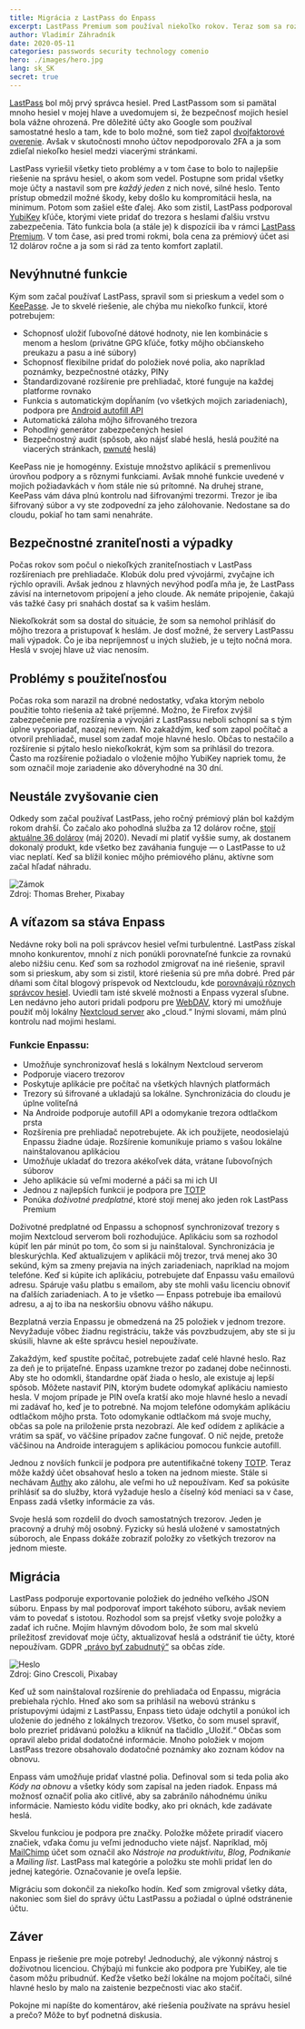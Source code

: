 ```yaml
---
title: Migrácia z LastPass do Enpass
excerpt: LastPass Premium som používal niekoľko rokov. Teraz som sa rozhodol zmigrovať na iné riešenie. Aké som mal dôvody a bola migrácia zložitá?
author: Vladimír Záhradník
date: 2020-05-11
categories: passwords security technology comenio
hero: ./images/hero.jpg
lang: sk_SK
secret: true
---
```


[LastPass][lastpass] bol môj prvý správca hesiel. Pred LastPassom som si pamätal mnoho hesiel v mojej hlave a uvedomujem si, že bezpečnosť mojich hesiel bola vážne ohrozená. Pre dôležité účty ako Google som používal samostatné heslo a tam, kde to bolo možné, som tiež zapol [dvojfaktorové overenie][2fa]. Avšak v skutočnosti mnoho účtov nepodporovalo 2FA a ja som zdieľal niekoľko hesiel medzi viacerými stránkami.

LastPass vyriešil všetky tieto problémy a v tom čase to bolo to najlepšie riešenie na správu hesiel, o akom som vedel. Postupne som pridal všetky moje účty a nastavil som pre *každý jeden* z nich nové, silné heslo. Tento prístup obmedzil možné škody, keby došlo ku kompromitácii hesla, na minimum. Potom som zašiel ešte ďalej. Ako som zistil, LastPass podporoval [YubiKey][yubikey] kľúče, ktorými viete pridať do trezora s heslami ďalšiu vrstvu zabezpečenia. Táto funkcia bola (a stále je) k dispozícii iba v rámci [LastPass Premium][lastpass-plans]. V tom čase, asi pred tromi rokmi, bola cena za prémiový účet asi 12 dolárov ročne a ja som si rád za tento komfort zaplatil.

## Nevýhnutné funkcie
Kým som začal používať LastPass, spravil som si prieskum a vedel som o [KeePasse][keepass]. Je to skvelé riešenie, ale chýba mu niekoľko funkcií, ktoré potrebujem:
- Schopnosť uložiť ľubovoľné dátové hodnoty, nie len kombinácie s menom a heslom (privátne GPG kľúče, fotky môjho občianskeho preukazu a pasu a iné súbory)
- Schopnosť flexibilne pridať do položiek nové polia, ako napríklad poznámky, bezpečnostné otázky, PINy
- Štandardizované rozšírenie pre prehliadač, ktoré funguje na každej platforme rovnako
- Funkcia s automatickým dopĺňaním (vo všetkých mojich zariadeniach), podpora pre [Android autofill API][android-autofill]
- Automatická záloha môjho šifrovaného trezora
- Pohodlný generátor zabezpečených hesiel
- Bezpečnostný audit (spôsob, ako nájsť slabé heslá, heslá použité na viacerých stránkach, [pwnuté][pwn] heslá)

KeePass nie je homogénny. Existuje množstvo aplikácií s premenlivou úrovňou podpory a s rôznymi funkciami. Avšak mnohé funkcie uvedené v mojich požiadavkách v ňom stále nie sú prítomné. Na druhej strane, KeePass vám dáva plnú kontrolu nad šifrovanými trezormi. Trezor je iba šifrovaný súbor a vy ste zodpovední za jeho zálohovanie. Nedostane sa do cloudu, pokiaľ ho tam sami nenahráte.

## Bezpečnostné zraniteľnosti a výpadky
Počas rokov som počul o niekoľkých zraniteľnostiach v LastPass rozšíreniach pre prehliadače. Klobúk dolu pred vývojármi, zvyčajne ich rýchlo opravili. Avšak jednou z hlavných nevýhod podľa mňa je, že LastPass závisí na internetovom pripojení a jeho cloude. Ak nemáte pripojenie, čakajú vás tažké časy pri snahách dostať sa k vašim heslám.

Niekoľkokrát som sa dostal do situácie, že som sa nemohol prihlásiť do môjho trezora a pristupovať k heslám. Je dosť možné, že servery LastPassu mali výpadok. Čo je iba nepríjemnosť u iných služieb, je u tejto nočná mora. Heslá v svojej hlave už viac nenosím.

## Problémy s použiteľnosťou
Počas roka som narazil na drobné nedostatky, vďaka ktorým nebolo použitie tohto riešenia až také príjemné. Možno, že Firefox zvýšil zabezpečenie pre rozšírenia a vývojári z LastPassu neboli schopní sa s tým úplne vysporiadať, naozaj neviem. No zakaždým, keď som zapol počítač a otvoril prehliadač, musel som zadať moje hlavné heslo. Občas to nestačilo a rozšírenie si pýtalo heslo niekoľkokrát, kým som sa prihlásil do trezora. Často ma rozšírenie požiadalo o vloženie môjho YubiKey napriek tomu, že som označil moje zariadenie ako dôveryhodné na 30 dní.

## Neustále zvyšovanie cien
Odkedy som začal používať LastPass, jeho ročný prémiový plán bol každým rokom drahší. Čo začalo ako pohodlná služba za 12 dolárov ročne, [stojí aktuálne 36 dolárov][lastpass-plans] (máj 2020). Nevadí mi platiť vyššie sumy, ak dostanem dokonalý produkt, kde všetko bez zaváhania funguje — o LastPasse to už viac neplatí. Keď sa blížil koniec môjho prémiového plánu, aktívne som začal hľadať náhradu.

<div className="Image__Large">
  <img src="./images/security-lock.png" alt="Zámok" />
  <figcaption>Zdroj: Thomas Breher, Pixabay</figcaption>
</div>

## A víťazom sa stáva Enpass
Nedávne roky boli na poli správcov hesiel veľmi turbulentné. LastPass získal mnoho konkurentov, mnohí z nich ponúkli porovnateľné funkcie za rovnakú alebo nižšiu cenu. Keď som sa rozhodol zmigrovať na iné riešenie, spravil som si prieskum, aby som si zistil, ktoré riešenia sú pre mňa dobré. Pred pár dňami som čítal blogový príspevok od Nextcloudu, kde [porovnávajú rôznych správcov hesiel][nextcloud-pass]. Uviedli tam isté skvelé možnosti a Enpass vyzeral sľubne. Len nedávno jeho autori pridali podporu pre [WebDAV][webdav], ktorý mi umožňuje použiť môj lokálny [Nextcloud server][nextcloud] ako „cloud.“ Inými slovami, mám plnú kontrolu nad mojimi heslami.

### Funkcie Enpassu:
- Umožňuje synchronizovať heslá s lokálnym Nextcloud serverom
- Podporuje viacero trezorov
- Poskytuje aplikácie pre počítač na všetkých hlavných platformách
- Trezory sú šifrované a ukladajú sa lokálne. Synchronizácia do cloudu je úplne voliteľná
- Na Androide podporuje autofill API a odomykanie trezora odtlačkom prsta
- Rozšírenia pre prehliadač nepotrebujete. Ak ich použijete, neodosielajú Enpassu žiadne údaje. Rozšírenie komunikuje priamo s vašou lokálne nainštalovanou aplikáciou
- Umožňuje ukladať do trezora akékoľvek dáta, vrátane ľubovoľných súborov
- Jeho aplikácie sú veľmi moderné a páči sa mi ich UI
- Jednou z najlepších funkcií je podpora pre [TOTP][totp]
- Ponúka *doživotné predplatné*, ktoré stojí menej ako jeden rok LastPass Premium

Doživotné predplatné od Enpassu a schopnosť synchronizovať trezory s mojim Nextcloud serverom boli rozhodujúce. Aplikáciu som sa rozhodol kúpiť len pár minút po tom, čo som si ju nainštaloval. Synchronizácia je bleskurýchla. Keď aktualizujem v aplikácii môj trezor, trvá menej ako 30 sekúnd, kým sa zmeny prejavia na iných zariadeniach, napríklad na mojom telefóne. Keď si kúpite ich aplikáciu, potrebujete dať Enpassu vašu emailovú adresu. Spáruje vašu platbu s emailom, aby ste mohli vašu licenciu obnoviť na ďalších zariadeniach. A to je všetko — Enpass potrebuje iba emailovú adresu, a aj to iba na neskoršiu obnovu vášho nákupu.

Bezplatná verzia Enpassu je obmedzená na 25 položiek v jednom trezore. Nevyžaduje vôbec žiadnu registráciu, takže vás povzbudzujem, aby ste si ju skúsili, hlavne ak ešte správcu hesiel nepoužívate.

Zakaždým, keď spustíte počítač, potrebujete zadať celé hlavné heslo. Raz za deň je to prijateľné. Enpass uzamkne trezor po zadanej dobe nečinnosti. Aby ste ho odomkli, štandardne opäť žiada o heslo, ale existuje aj lepší spôsob. Môžete nastaviť PIN, ktorým budete odomykať aplikáciu namiesto hesla. V mojom prípade je PIN oveľa kratší ako moje hlavné heslo a nevadí mi zadávať ho, keď je to potrebné. Na mojom telefóne odomykám aplikáciu odtlačkom môjho prsta. Toto odomykanie odtlačkom má svoje muchy, občas sa pole na priloženie prsta nezobrazí. Ale keď odídem z aplikácie a vrátim sa späť, vo väčšine prípadov začne fungovať. O nič nejde, pretože väčšinou na Androide interagujem s aplikáciou pomocou funkcie autofill.

Jednou z novších funkcií je podpora pre autentifikačné tokeny [TOTP][totp]. Teraz môže každý účet obsahovať heslo a token na jednom mieste. Stále si nechávam [Authy][authy] ako zálohu, ale veľmi ho už nepoužívam. Keď sa pokúsite prihlásiť sa do služby, ktorá vyžaduje heslo a číselný kód meniaci sa v čase, Enpass zadá všetky informácie za vás.

Svoje heslá som rozdelil do dvoch samostatných trezorov. Jeden je pracovný a druhý môj osobný. Fyzicky sú heslá uložené v samostatných súboroch, ale Enpass dokáže zobraziť položky zo všetkých trezorov na jednom mieste.

## Migrácia
LastPass podporuje exportovanie položiek do jedného veľkého JSON súboru. Enpass by mal podporovať import takéhoto súboru, avšak neviem vám to povedať s istotou. Rozhodol som sa prejsť všetky svoje položky a zadať ich ručne. Mojím hlavným dôvodom bolo, že som mal skvelú príležitosť zrevidovať moje účty, aktualizovať heslá a odstrániť tie účty, ktoré nepoužívam. GDPR [„právo byť zabudnutý“][gdpr-forget] sa občas zíde.

<div className="Image__Large">
  <img src="./images/password-app.jpg" alt="Heslo" />
  <figcaption>Zdroj: Gino Crescoli, Pixabay</figcaption>
</div>

Keď už som nainštaloval rozšírenie do prehliadača od Enpassu, migrácia prebiehala rýchlo. Hneď ako som sa prihlásil na webovú stránku s prístupovými údajmi z LastPassu, Enpass tieto údaje odchytil a ponúkol ich uloženie do jedného z lokálnych trezorov. Všetko, čo som musel spraviť, bolo prezrieť pridávanú položku a kliknúť na tlačidlo „Uložiť.“ Občas som opravil alebo pridal dodatočné informácie. Mnoho položiek v mojom LastPass trezore obsahovalo dodatočné poznámky ako zoznam kódov na obnovu.

Enpass vám umožňuje pridať vlastné polia. Definoval som si teda polia ako *Kódy na obnovu* a všetky kódy som zapísal na jeden riadok. Enpass má možnosť označiť polia ako citlivé, aby sa zabránilo náhodnému úniku informácie. Namiesto kódu vidíte bodky, ako pri oknách, kde zadávate heslá.

Skvelou funkciou je podpora pre značky. Položke môžete priradiť viacero značiek, vďaka čomu ju veľmi jednoducho viete nájsť. Napríklad, môj [MailChimp][mailchimp] účet som označil ako *Nástroje na produktivitu*, *Blog*, *Podnikanie* a *Mailing list*. LastPass mal kategórie a položku ste mohli pridať len do jednej kategórie. Označovanie je oveľa lepšie.

Migráciu som dokončil za niekoľko hodín. Keď som zmigroval všetky dáta, nakoniec som šiel do správy účtu LastPassu a požiadal o úplné odstránenie účtu.

## Záver
Enpass je riešenie pre moje potreby! Jednoduchý, ale výkonný nástroj s doživotnou licenciou. Chýbajú mi funkcie ako podpora pre YubiKey, ale tie časom môžu pribudnúť. Keďže všetko beží lokálne na mojom počítači, silné hlavné heslo by malo na zaistenie bezpečnosti viac ako stačiť.

Pokojne mi napíšte do komentárov, aké riešenia používate na správu hesiel a prečo? Môže to byť podnetná diskusia.

[//]: # (Used references)
[lastpass]: https://www.lastpass.com/
[2fa]: https://en.wikipedia.org/wiki/Multi-factor_authentication
[yubikey]: https://www.yubico.com/
[lastpass-plans]: https://www.lastpass.com/pricing
[keepass]: https://keepass.info/
[android-autofill]: https://developer.android.com/guide/topics/text/autofill-optimize
[lastpass-issue]: https://bugs.chromium.org/p/project-zero/issues/detail?id=1209
[dashlane]: https://www.dashlane.com/
[nextcloud]: https://nextcloud.com/
[nextcloud-pass]: https://nextcloud.com/blog/password-managers-for-nextcloud/
[webdav]: https://cs.wikipedia.org/wiki/WebDAV
[gdpr-forget]: https://gdpr-info.eu/art-17-gdpr/
[authy]: https://authy.com/
[mailchimp]: https://mailchimp.com/
[totp]: https://en.wikipedia.org/wiki/Time-based_One-time_Password_algorithm
[pwn]: https://en.wikipedia.org/wiki/Pwn